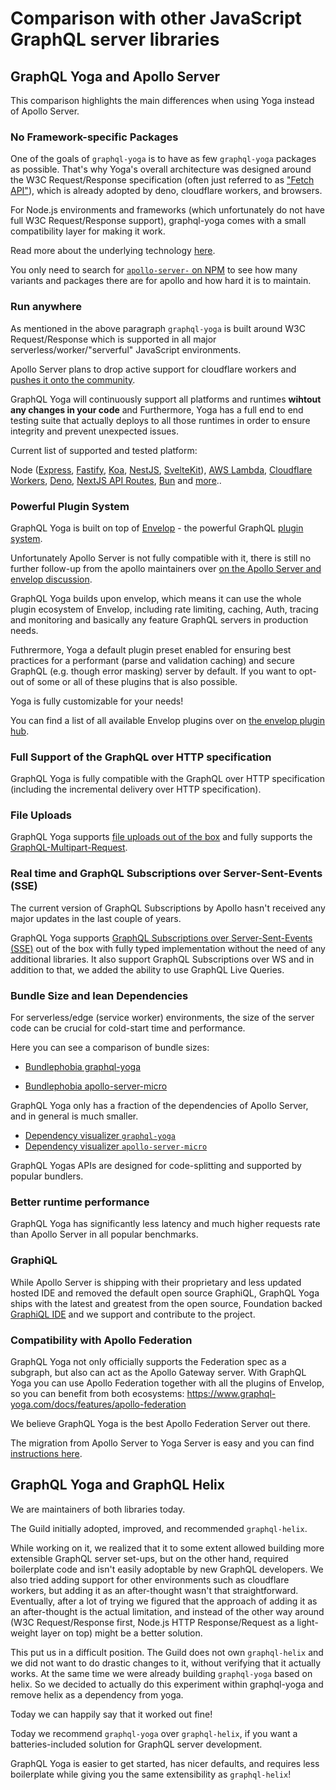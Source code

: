 # Comparison with other JavaScript GraphQL server libraries

## GraphQL Yoga and Apollo Server

This comparison highlights the main differences when using Yoga instead of Apollo Server.

### No Framework-specific Packages

One of the goals of `graphql-yoga` is to have as few `graphql-yoga` packages as possible.
That's why Yoga's overall architecture was designed around the W3C Request/Response specification (often just referred to as ["Fetch API"](https://developer.mozilla.org/en-US/docs/Web/API/Fetch_API)),
which is already adopted by deno, cloudflare workers, and browsers.

For Node.js environments and frameworks (which unfortunately do not have full W3C Request/Response support), graphql-yoga comes with a small compatibility layer for making it work.

Read more about the underlying technology [here](https://the-guild.dev/blog/fetch-for-servers).

You only need to search for [`apollo-server-` on NPM](https://www.npmjs.com/search?q=apollo-server-) to see how many variants and packages there are for apollo and how hard it is to maintain.

### Run anywhere

As mentioned in the above paragraph `graphql-yoga` is built around W3C Request/Response which is supported in all major serverless/worker/"serverful" JavaScript environments.

Apollo Server plans to drop active support for cloudflare workers and [pushes it onto the community](https://github.com/apollographql/apollo-server/issues/6034).

GraphQL Yoga will continuously support all platforms and runtimes **wihtout any changes in your code** and
Furthermore, Yoga has a full end to end testing suite that actually deploys to all those runtimes in order to ensure integrity and prevent unexpected issues.

Current list of supported and tested platform:

Node ([Express](https://www.the-guild.dev/graphql/yoga-server/v3/integrations/integration-with-express), [Fastify](https://www.the-guild.dev/graphql/yoga-server/v3/integrations/integration-with-fastify), [Koa](https://www.the-guild.dev/graphql/yoga-server/v3/integrations/integration-with-koa), [NestJS](https://www.the-guild.dev/graphql/yoga-server/v3/integrations/integration-with-nestjs), [SvelteKit](https://www.the-guild.dev/graphql/yoga-server/v3/integrations/integration-with-sveltekit)), [AWS Lambda](https://www.the-guild.dev/graphql/yoga-server/v3/integrations/integration-with-aws-lambda), [Cloudflare Workers](https://www.the-guild.dev/graphql/yoga-server/v3/integrations/integration-with-cloudflare-workers), [Deno](https://www.the-guild.dev/graphql/yoga-server/v3/integrations/integration-with-deno), [NextJS API Routes](https://www.the-guild.dev/graphql/yoga-server/v3/integrations/integration-with-nextjs), [Bun](https://www.the-guild.dev/graphql/yoga-server/v3/integrations/integration-with-bun) and [more](https://www.the-guild.dev/graphql/yoga-server/v3/integrations/z-other-environments)..

### Powerful Plugin System

GraphQL Yoga is built on top of [Envelop](https://envelop.dev/) - the powerful GraphQL [plugin system](https://www.envelop.dev/plugins).

Unfortunately Apollo Server is not fully compatible with it, there is still no further follow-up from the apollo maintainers over [on the Apollo Server and envelop discussion](https://github.com/apollographql/apollo-server/discussions/5541).

GraphQL Yoga builds upon envelop, which means it can use the whole plugin ecosystem of Envelop, including rate limiting, caching, Auth, tracing and monitoring and basically any feature GraphQL servers in production needs.

Futhrermore, Yoga a default plugin preset enabled for ensuring best practices for a performant (parse and validation caching) and secure GraphQL (e.g. though error masking) server by default.
If you want to opt-out of some or all of these plugins that is also possible.

Yoga is fully customizable for your needs!

You can find a list of all available Envelop plugins over on [the envelop plugin hub](https://www.envelop.dev/plugins).

### Full Support of the GraphQL over HTTP specification

GraphQL Yoga is fully compatible with the GraphQL over HTTP specification (including the incremental delivery over HTTP specification).

### File Uploads

GraphQL Yoga supports [file uploads out of the box](/v3/features/file-uploads#enable-file-uploads-in-graphql-yoga) and fully supports the [GraphQL-Multipart-Request](https://github.com/jaydenseric/graphql-multipart-request-spec).

### Real time and GraphQL Subscriptions over Server-Sent-Events (SSE)

The current version of GraphQL Subscriptions by Apollo hasn't received any major updates in the last couple of years.

GraphQL Yoga supports [GraphQL Subscriptions over Server-Sent-Events (SSE)](/v3/features/subscriptions#subscriptions) out of the box with fully typed implementation without the need of any additional libraries.
It also support GraphQL Subscriptions over WS and in addition to that, we added the ability to use GraphQL Live Queries.

### Bundle Size and lean Dependencies

For serverless/edge (service worker) environments, the size of the server code can be crucial for cold-start time and performance.

Here you can see a comparison of bundle sizes:

- [Bundlephobia graphql-yoga](https://bundlephobia.com/package/graphql-yoga@x.x.x)

- [Bundlephobia apollo-server-micro](https://bundlephobia.com/package/apollo-server-micro@x.x.x)

GraphQL Yoga only has a fraction of the dependencies of Apollo Server, and in general is much smaller.

- [Dependency visualizer `graphql-yoga`](https://npm.anvaka.com/#/view/2d/graphql-yoga)
- [Dependency visualizer `apollo-server-micro`](https://npm.anvaka.com/#/view/2d/apollo-server-micro)

GraphQL Yogas APIs are designed for code-splitting and supported by popular bundlers.

### Better runtime performance

GraphQL Yoga has significantly less latency and much higher requests rate than Apollo Server in all popular benchmarks.

### GraphiQL

While Apollo Server is shipping with their proprietary and less updated hosted IDE and removed the default open source GraphiQL,
GraphQL Yoga ships with the latest and greatest from the open source, Foundation backed [GraphiQL IDE](https://github.com/graphql/graphiql) and we support and contribute to the project.

### Compatibility with Apollo Federation

GraphQL Yoga not only officially supports the Federation spec as a subgraph, but also can act as the Apollo Gateway server.
With GraphQL Yoga you can use Apollo Federation together with all the plugins of Envelop, so you can benefit from both ecosystems:
https://www.graphql-yoga.com/docs/features/apollo-federation

We believe GraphQL Yoga is the best Apollo Federation Server out there.

The migration from Apollo Server to Yoga Server is easy and you can find [instructions here](https://www.the-guild.dev/graphql/yoga-server/v3/migration/migration-from-apollo-server).

## GraphQL Yoga and GraphQL Helix

We are maintainers of both libraries today.

The Guild initially adopted, improved, and recommended `graphql-helix`.

While working on it, we realized that it to some extent allowed building more extensible GraphQL server set-ups, but on the other hand, required boilerplate code and isn't easily adoptable by new GraphQL developers.
We also tried adding support for other environments such as cloudflare workers, but adding it as an after-thought wasn't that straightforward.
Eventually, after a lot of trying we figured that the approach of adding it as an after-thought is the actual limitation, and instead of the other way around (W3C Request/Response first, Node.js HTTP Response/Request as a light-weight layer on top) might be a better solution.

This put us in a difficult position.
The Guild does not own `graphql-helix` and we did not want to do drastic changes to it, without verifying that it actually works.
At the same time we were already building `graphql-yoga` based on helix. So we decided to actually do this experiment within graphql-yoga and remove helix as a dependency from yoga.

Today we can happily say that it worked out fine!

Today we recommend `graphql-yoga` over `graphql-helix`, if you want a batteries-included solution for GraphQL server development.

GraphQL Yoga is easier to get started, has nicer defaults, and requires less boilerplate while giving you the same extensibility as `graphql-helix`!
